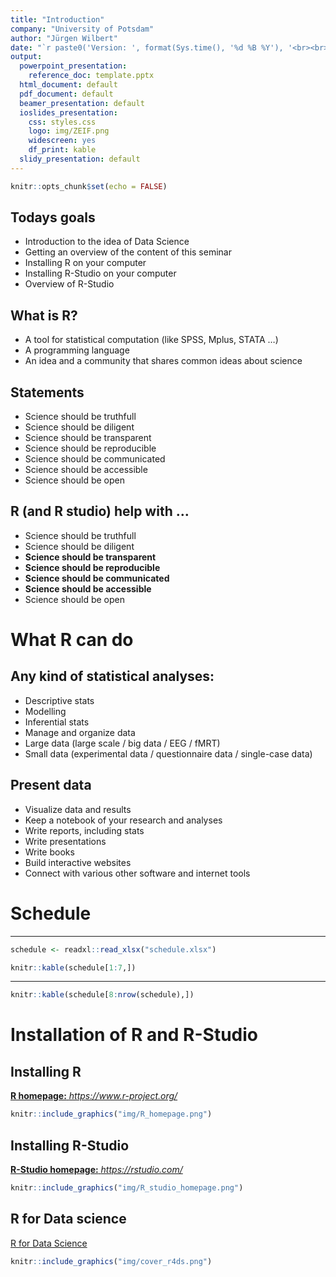 ```yaml
---
title: "Introduction"
company: "University of Potsdam"
author: "Jürgen Wilbert"
date: "`r paste0('Version: ', format(Sys.time(), '%d %B %Y'), '<br><br>- arrow keys: move through slides <br>- f: toggle full-screen')`"
output:
  powerpoint_presentation:
    reference_doc: template.pptx
  html_document: default
  pdf_document: default
  beamer_presentation: default
  ioslides_presentation: 
    css: styles.css
    logo: img/ZEIF.png
    widescreen: yes
    df_print: kable
  slidy_presentation: default
---
```


```r
knitr::opts_chunk$set(echo = FALSE)
```

## Todays goals

- Introduction to the idea of Data Science
- Getting an overview of the content of this seminar
- Installing R on your computer
- Installing R-Studio on your computer
- Overview of R-Studio

## What is R? {.build}

- A tool for statistical computation (like SPSS, Mplus, STATA ...)
- A programming language
- An idea and a community that shares common ideas about science


## Statements {.build}

- Science should be truthfull
- Science should be diligent
- Science should be transparent
- Science should be reproducible
- Science should be communicated
- Science should be accessible
- Science should be open

## R (and R studio) help with ...

- Science should be truthfull
- Science should be diligent
- <div class="red2">**Science should be transparent**</div>
- <div class="red2">**Science should be reproducible**</div>
- <div class="red2">**Science should be communicated**</div>
- <div class="red2">**Science should be accessible**</div>
- Science should be open

# What R can do

## Any kind of statistical analyses:

- Descriptive stats
- Modelling
- Inferential stats
- Manage and organize data
- Large data (large scale / big data / EEG / fMRT)
- Small data (experimental data / questionnaire data / single-case data)

## Present data

- Visualize data and results
- Keep a notebook of your research and analyses
- Write reports, including stats
- Write presentations
- Write books
- Build interactive websites
- Connect with various other software and internet tools


# Schedule

---


```r
schedule <- readxl::read_xlsx("schedule.xlsx")

```

```r
knitr::kable(schedule[1:7,])
```

---

```r
knitr::kable(schedule[8:nrow(schedule),])
```


# Installation of R and R-Studio

## Installing R

[__R homepage:__ *https://www.r-project.org/*](https://www.r-project.org/)


```r
knitr::include_graphics("img/R_homepage.png")
```

## Installing R-Studio

[__R-Studio homepage:__ *https://rstudio.com/*](https://rstudio.com/)

```r
knitr::include_graphics("img/R_studio_homepage.png")
```

## R for Data science

[R for Data Science](https://r4ds.had.co.nz/)

```r
knitr::include_graphics("img/cover_r4ds.png")
```